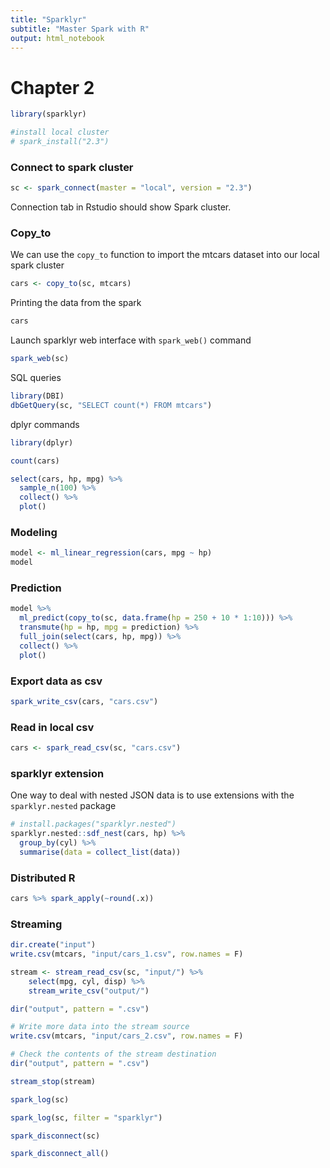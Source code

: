 ```yaml
---
title: "Sparklyr"
subtitle: "Master Spark with R"
output: html_notebook
---
```

# Chapter 2  
```r
library(sparklyr)
```

```r
#install local cluster
# spark_install("2.3")
```


### Connect to spark cluster
```r
sc <- spark_connect(master = "local", version = "2.3")
```
Connection tab in Rstudio should show Spark cluster.

### Copy_to

We can use the `copy_to` function to import the mtcars dataset into our local spark cluster
```r
cars <- copy_to(sc, mtcars)
```
Printing the data from the spark
```r
cars
```
Launch sparklyr web interface  with `spark_web()` command
```r
spark_web(sc)
```

SQL queries
```r
library(DBI)
dbGetQuery(sc, "SELECT count(*) FROM mtcars")
```
dplyr commands
```r
library(dplyr)

count(cars)
```

```r
select(cars, hp, mpg) %>%
  sample_n(100) %>%
  collect() %>%
  plot()
```
### Modeling
```r
model <- ml_linear_regression(cars, mpg ~ hp)
model

```

### Prediction
```r
model %>%
  ml_predict(copy_to(sc, data.frame(hp = 250 + 10 * 1:10))) %>%
  transmute(hp = hp, mpg = prediction) %>%
  full_join(select(cars, hp, mpg)) %>%
  collect() %>%
  plot()
```
### Export data as csv

```r
spark_write_csv(cars, "cars.csv")
```

### Read in local csv
```r
cars <- spark_read_csv(sc, "cars.csv")
```


### sparklyr extension

One way to deal with nested JSON data is to use extensions with the `sparklyr.nested` package

```r
# install.packages("sparklyr.nested")
sparklyr.nested::sdf_nest(cars, hp) %>%
  group_by(cyl) %>%
  summarise(data = collect_list(data))
```


### Distributed R
```r
cars %>% spark_apply(~round(.x))
```

### Streaming

```r
dir.create("input")
write.csv(mtcars, "input/cars_1.csv", row.names = F)
```


```r
stream <- stream_read_csv(sc, "input/") %>%
    select(mpg, cyl, disp) %>%
    stream_write_csv("output/")
```

```r
dir("output", pattern = ".csv")
```

```r
# Write more data into the stream source
write.csv(mtcars, "input/cars_2.csv", row.names = F)
```

```r
# Check the contents of the stream destination
dir("output", pattern = ".csv")
```

```r
stream_stop(stream)
```

```r
spark_log(sc)
```
```r
spark_log(sc, filter = "sparklyr")
```


```r
spark_disconnect(sc)

spark_disconnect_all()
```



